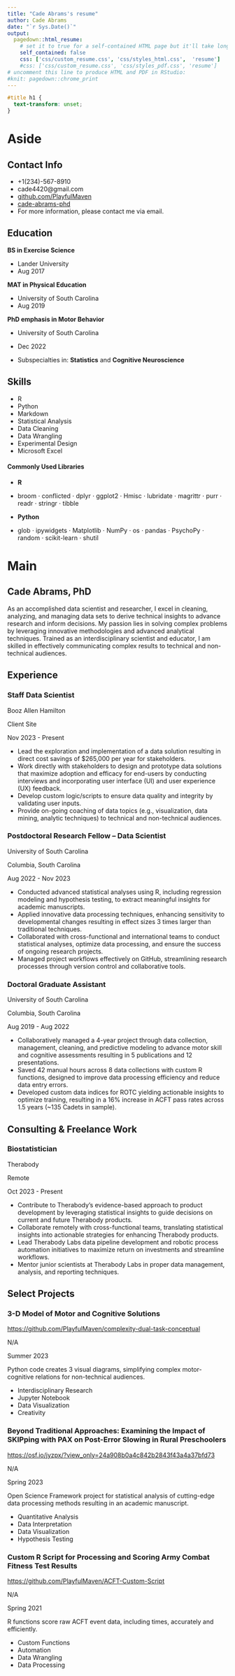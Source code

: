```yaml
---
title: "Cade Abrams's resume"
author: Cade Abrams
date: "`r Sys.Date()`"
output:
  pagedown::html_resume:
    # set it to true for a self-contained HTML page but it'll take longer to render
    self_contained: false
    css: ['css/custom_resume.css', 'css/styles_html.css',  'resume']
    #css: ['css/custom_resume.css', 'css/styles_pdf.css', 'resume']
# uncomment this line to produce HTML and PDF in RStudio:
#knit: pagedown::chrome_print
---
```

```css
#title h1 {
  text-transform: unset;
}
```

Aside
================================================================================

Contact Info {#contact}
--------------------------------------------------------------------------------
- <i class="fa fa-mobile"></i> +1(234)-567-8910
- <i class="fa fa-envelope"></i> cade4420@gmail.com
- <i class="fa fa-github"></i> [github.com/PlayfulMaven](https://github.com/PlayfulMaven)
- <i class="fa fa-linkedin"></i> [cade-abrams-phd](https://www.linkedin.com/in/cade-abrams-phd)
- For more information, please contact me via email.

Education {data-icon=graduation-cap data-concise=true}
--------------------------------------------------------------------------------

**BS in Exercise Science**

- Lander University  
- Aug 2017

**MAT in Physical Education**

- University of South Carolina 
- Aug 2019

**PhD emphasis in Motor Behavior**

- University of South Carolina  
- Dec 2022

- Subspecialties in: **Statistics** and **Cognitive Neuroscience**

Skills {#skills}
--------------------------------------------------------------------------------
- R
- Python
- Markdown
- Statistical Analysis
- Data Cleaning
- Data Wrangling
- Experimental Design
- Microsoft Excel

#### Commonly Used Libraries
- **R**  

-  broom $\cdot$ conflicted $\cdot$ dplyr $\cdot$ ggplot2 $\cdot$ Hmisc $\cdot$ lubridate $\cdot$ magrittr $\cdot$ purr $\cdot$ readr $\cdot$ stringr $\cdot$ tibble  

- **Python**  

-  glob $\cdot$ ipywidgets $\cdot$ Matplotlib $\cdot$ NumPy $\cdot$ os $\cdot$ pandas $\cdot$ PsychoPy $\cdot$ random $\cdot$ scikit-learn $\cdot$ shutil 

Main
================================================================================

Cade Abrams, PhD {#title}
--------------------------------------------------------------------------------

As an accomplished data scientist and researcher, I excel in cleaning, analyzing, and managing data sets to derive technical insights to advance research and inform decisions. My passion lies in solving complex problems by leveraging innovative methodologies and advanced analytical techniques. Trained as an interdisciplinary scientist and educator, I am skilled in effectively communicating complex results to technical and non-technical audiences.

Experience {data-icon=business-time}
--------------------------------------------------------------------------------
### Staff Data Scientist
Booz Allen Hamilton

Client Site

Nov 2023 - Present

- Lead the exploration and implementation of a data solution resulting in direct cost savings of $265,000 per year for stakeholders.
- Work directly with stakeholders to design and prototype data solutions that maximize adoption and efficacy for end-users by conducting interviews and incorporating user interface (UI) and user experience (UX) feedback.
- Develop custom logic/scripts to ensure data quality and integrity by validating user inputs.
- Provide on-going coaching of data topics (e.g., visualization, data mining, analytic techniques) to technical and non-technical audiences.

### Postdoctoral Research Fellow -- Data Scientist

University of South Carolina

Columbia, South Carolina

Aug 2022 - Nov 2023

- Conducted advanced statistical analyses using R, including regression modeling 
and hypothesis testing, to extract meaningful insights for academic manuscripts.
- Applied innovative data processing techniques, enhancing sensitivity to 
developmental changes resulting in effect sizes 3 times larger than traditional 
techniques.
- Collaborated with cross-functional and international teams to conduct 
statistical analyses, optimize data processing, and ensure the success of 
ongoing research projects.
- Managed project workflows effectively on GitHub, streamlining research 
processes through version control and collaborative tools.

### Doctoral Graduate Assistant

University of South Carolina

Columbia, South Carolina

Aug 2019 - Aug 2022

- Collaboratively managed a 4-year project through data collection, 
management, cleaning, and predictive modeling to advance motor skill and
cognitive assessments resulting in 5 publications and 12 presentations.
- Saved 42 manual hours across 8 data collections with custom R functions, 
designed to improve data processing efficiency and reduce data entry errors.
- Developed custom data indices for ROTC yielding actionable insights to 
optimize training, resulting in a 16% increase in ACFT pass rates across 1.5 
years (~135 Cadets in sample).

Consulting & Freelance Work {data-icon=chart-line}
--------------------------------------------------------------------------------

### Biostatistician
Therabody

Remote

Oct 2023 - Present

- Contribute to Therabody's evidence-based approach to product development by
leveraging statistical insights to guide decisions on current and future
Therabody products.
- Collaborate remotely with cross-functional teams, translating statistical
insights into actionable strategies for enhancing Therabody products.
- Lead Therabody Labs data pipeline development and robotic process automation initiatives to maximize return on investments and streamline workflows.
- Mentor junior scientists at Therabody Labs in proper data management, analysis, and reporting techniques.

Select Projects {data-icon=code data-concise=true}
--------------------------------------------------------------------------------
### 3-D Model of Motor and Cognitive Solutions
<i class="fa fa-github"></i> [https://github.com/PlayfulMaven/complexity-dual-task-conceptual](https://github.com/PlayfulMaven/complexity-dual-task-conceptual)

N/A

Summer 2023

Python code creates 3 visual diagrams, simplifying complex motor-cognitive 
relations for non-technical audiences.

:::concise
- Interdisciplinary Research
- Jupyter Notebook
- Data Visualization
- Creativity
:::

### Beyond Traditional Approaches: Examining the Impact of SKIPping with PAX on Post-Error Slowing in Rural Preschoolers
<i class="fa fa-link"></i> [https://osf.io/jyzpx/?view_only=24a908b0a4c842b2843f43a4a37bfd73](https://osf.io/jyzpx/?view_only=24a908b0a4c842b2843f43a4a37bfd73)

N/A

Spring 2023


Open Science Framework project for statistical analysis of cutting-edge data 
processing methods resulting in an academic manuscript.

:::concise
- Quantitative Analysis
- Data Interpretation
- Data Visualization
- Hypothesis Testing
:::

### Custom R Script for Processing and Scoring Army Combat Fitness Test Results
<i class="fa fa-github"></i> [https://github.com/PlayfulMaven/ACFT-Custom-Script](https://github.com/PlayfulMaven/ACFT-Custom-Script)

N/A

Spring 2021

R functions score raw ACFT event data, including times, accurately and 
efficiently.

:::concise
- Custom Functions
- Automation
- Data Wrangling
- Data Processing
:::
